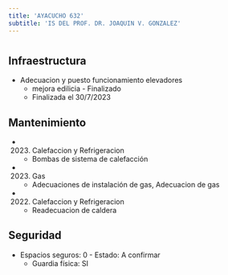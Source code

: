 ```yaml
---
title: 'AYACUCHO 632'
subtitle: 'IS DEL PROF. DR. JOAQUIN V. GONZALEZ'
---
```


#
## Infraestructura

* Adecuacion y puesto funcionamiento elevadores 
    + mejora edilicia - Finalizado 
    + Finalizada el 30/7/2023 






## Mantenimiento

*  (2023) Calefaccion y Refrigeracion 
    + Bombas de sistema de calefacción

*  (2023) Gas 
    + Adecuaciones de instalación de gas, Adecuacion de gas

*  (2022) Calefaccion y Refrigeracion 
    + Readecuacion de caldera





## Seguridad

*  Espacios seguros: 0 - Estado: A confirmar 
    + Guardia física: SI



